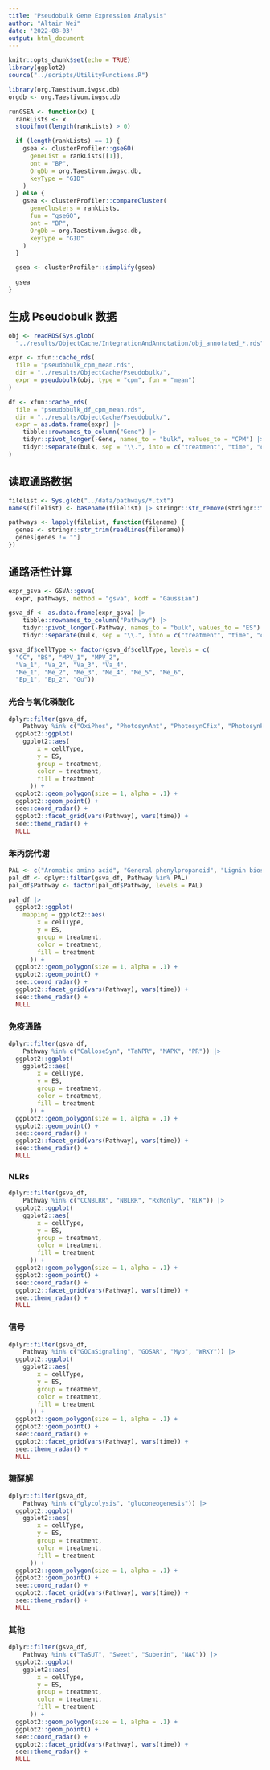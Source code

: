 ```yaml
---
title: "Pseudobulk Gene Expression Analysis"
author: "Altair Wei"
date: '2022-08-03'
output: html_document
---
```


```r
knitr::opts_chunk$set(echo = TRUE)
library(ggplot2)
source("../scripts/UtilityFunctions.R")
```

```r
library(org.Taestivum.iwgsc.db)
orgdb <- org.Taestivum.iwgsc.db
```

```r
runGSEA <- function(x) {
  rankLists <- x
  stopifnot(length(rankLists) > 0)

  if (length(rankLists) == 1) {
    gsea <- clusterProfiler::gseGO(
      geneList = rankLists[[1]],
      ont = "BP",
      OrgDb = org.Taestivum.iwgsc.db,
      keyType = "GID"
    )
  } else {
    gsea <- clusterProfiler::compareCluster(
      geneClusters = rankLists,
      fun = "gseGO",
      ont = "BP",
      OrgDb = org.Taestivum.iwgsc.db,
      keyType = "GID"
    )
  }

  gsea <- clusterProfiler::simplify(gsea)

  gsea
}
```

## 生成 Pseudobulk 数据

```r
obj <- readRDS(Sys.glob(
  "../results/ObjectCache/IntegrationAndAnnotation/obj_annotated_*.rds"))
```

```r
expr <- xfun::cache_rds(
  file = "pseudobulk_cpm_mean.rds",
  dir = "../results/ObjectCache/Pseudobulk/",
  expr = pseudobulk(obj, type = "cpm", fun = "mean")
)
```

```r
df <- xfun::cache_rds(
  file = "pseudobulk_df_cpm_mean.rds",
  dir = "../results/ObjectCache/Pseudobulk/",
  expr = as.data.frame(expr) |>
    tibble::rownames_to_column("Gene") |>
    tidyr::pivot_longer(-Gene, names_to = "bulk", values_to = "CPM") |>
    tidyr::separate(bulk, sep = "\\.", into = c("treatment", "time", "cellType"))
)
```


## 读取通路数据

```r
filelist <- Sys.glob("../data/pathways/*.txt")
names(filelist) <- basename(filelist) |> stringr::str_remove(stringr::fixed(".txt"))

pathways <- lapply(filelist, function(filename) {
  genes <- stringr::str_trim(readLines(filename))
  genes[genes != ""]
})
```

## 通路活性计算

```r
expr_gsva <- GSVA::gsva(
  expr, pathways, method = "gsva", kcdf = "Gaussian")

gsva_df <- as.data.frame(expr_gsva) |>
    tibble::rownames_to_column("Pathway") |>
    tidyr::pivot_longer(-Pathway, names_to = "bulk", values_to = "ES") |>
    tidyr::separate(bulk, sep = "\\.", into = c("treatment", "time", "cellType"))
```

```r
gsva_df$cellType <- factor(gsva_df$cellType, levels = c(
  "CC", "BS", "MPV_1", "MPV_2",
  "Va_1", "Va_2", "Va_3", "Va_4",
  "Me_1", "Me_2", "Me_3", "Me_4", "Me_5", "Me_6",
  "Ep_1", "Ep_2", "Gu"))
```

### 光合与氧化磷酸化

```r
dplyr::filter(gsva_df,
    Pathway %in% c("OxiPhos", "PhotosynAnt", "PhotosynCfix", "PhotosynPSEA")) |>
  ggplot2::ggplot(
    ggplot2::aes(
        x = cellType,
        y = ES,
        group = treatment,
        color = treatment,
        fill = treatment
      )) +
  ggplot2::geom_polygon(size = 1, alpha = .1) +
  ggplot2::geom_point() +
  see::coord_radar() +
  ggplot2::facet_grid(vars(Pathway), vars(time)) +
  see::theme_radar() +
  NULL
```

### 苯丙烷代谢

```r
PAL <- c("Aromatic amino acid", "General phenylpropanoid", "Lignin biosynthesis", "Flavanones", "Polyamine", "HCAAs")
pal_df <- dplyr::filter(gsva_df, Pathway %in% PAL)
pal_df$Pathway <- factor(pal_df$Pathway, levels = PAL)
```

```r
pal_df |>
  ggplot2::ggplot(
    mapping = ggplot2::aes(
        x = cellType,
        y = ES,
        group = treatment,
        color = treatment,
        fill = treatment
      )) +
  ggplot2::geom_polygon(size = 1, alpha = .1) +
  ggplot2::geom_point() +
  see::coord_radar() +
  ggplot2::facet_grid(vars(Pathway), vars(time)) +
  see::theme_radar() +
  NULL
```

### 免疫通路

```r
dplyr::filter(gsva_df,
    Pathway %in% c("CalloseSyn", "TaNPR", "MAPK", "PR")) |>
  ggplot2::ggplot(
    ggplot2::aes(
        x = cellType,
        y = ES,
        group = treatment,
        color = treatment,
        fill = treatment
      )) +
  ggplot2::geom_polygon(size = 1, alpha = .1) +
  ggplot2::geom_point() +
  see::coord_radar() +
  ggplot2::facet_grid(vars(Pathway), vars(time)) +
  see::theme_radar() +
  NULL
```

### NLRs

```r
dplyr::filter(gsva_df,
    Pathway %in% c("CCNBLRR", "NBLRR", "RxNonly", "RLK")) |>
  ggplot2::ggplot(
    ggplot2::aes(
        x = cellType,
        y = ES,
        group = treatment,
        color = treatment,
        fill = treatment
      )) +
  ggplot2::geom_polygon(size = 1, alpha = .1) +
  ggplot2::geom_point() +
  see::coord_radar() +
  ggplot2::facet_grid(vars(Pathway), vars(time)) +
  see::theme_radar() +
  NULL
```

### 信号

```r
dplyr::filter(gsva_df,
    Pathway %in% c("GOCaSignaling", "GOSAR", "Myb", "WRKY")) |>
  ggplot2::ggplot(
    ggplot2::aes(
        x = cellType,
        y = ES,
        group = treatment,
        color = treatment,
        fill = treatment
      )) +
  ggplot2::geom_polygon(size = 1, alpha = .1) +
  ggplot2::geom_point() +
  see::coord_radar() +
  ggplot2::facet_grid(vars(Pathway), vars(time)) +
  see::theme_radar() +
  NULL
```

### 糖酵解

```r
dplyr::filter(gsva_df,
    Pathway %in% c("glycolysis", "gluconeogenesis")) |>
  ggplot2::ggplot(
    ggplot2::aes(
        x = cellType,
        y = ES,
        group = treatment,
        color = treatment,
        fill = treatment
      )) +
  ggplot2::geom_polygon(size = 1, alpha = .1) +
  ggplot2::geom_point() +
  see::coord_radar() +
  ggplot2::facet_grid(vars(Pathway), vars(time)) +
  see::theme_radar() +
  NULL
```

### 其他

```r
dplyr::filter(gsva_df,
    Pathway %in% c("TaSUT", "Sweet", "Suberin", "NAC")) |>
  ggplot2::ggplot(
    ggplot2::aes(
        x = cellType,
        y = ES,
        group = treatment,
        color = treatment,
        fill = treatment
      )) +
  ggplot2::geom_polygon(size = 1, alpha = .1) +
  ggplot2::geom_point() +
  see::coord_radar() +
  ggplot2::facet_grid(vars(Pathway), vars(time)) +
  see::theme_radar() +
  NULL
```
